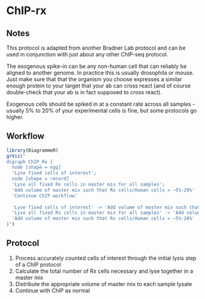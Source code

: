 # ChIP-rx {-}

## Notes {-}

This protocol is adapted from another Bradner Lab protocol and can be
used in conjunction with just about any other ChIP-seq protocol.

The exogenous spike-in can be any non-human cell that can reliably be aligned to another genome.
In practice this is usually drosophila or mouse. Just make sure that that the organism you choose
expresses a similar enough protein to your target that your ab can cross react (and of course double-check
that your ab is in fact supposed to cross react).

Exogenous cells should be spiked in at a constant rate across all samples - usually 5% to 20% of
your experimental cells is fine, but some protocols go higher.

## Workflow {-}
```r
library(DiagrammeR)
grViz("
digraph ChIP_Rx {
  node [shape = egg]
  'Lyse fixed cells of interest';   
  node [shape = record]
  'Lyse all fixed Rx cells in master mix for all samples';
  'Add volume of master mix such that Rx cells/Human cells = ~5%-20%'
  'Continue ChIP workflow'
  
  'Lyse fixed cells of interest' -> 'Add volume of master mix such that Rx cells/Human cells = ~5%-20%'
  'Lyse all fixed Rx cells in master mix for all samples' -> 'Add volume of master mix such that Rx cells/Human cells = ~5%-20%'
  'Add volume of master mix such that Rx cells/Human cells = ~5%-20%' -> 'Continue ChIP workflow'
}")
```

## Protocol {-}

1. Process accurately counted cells of interest through the initial lysis step of a ChIP protocol
1. Calculate the total number of Rx cells necessary and lyse together in a master mix
1. Distribute the appropriate volume of master mix to each sample lysate
1. Continue with ChIP as normal